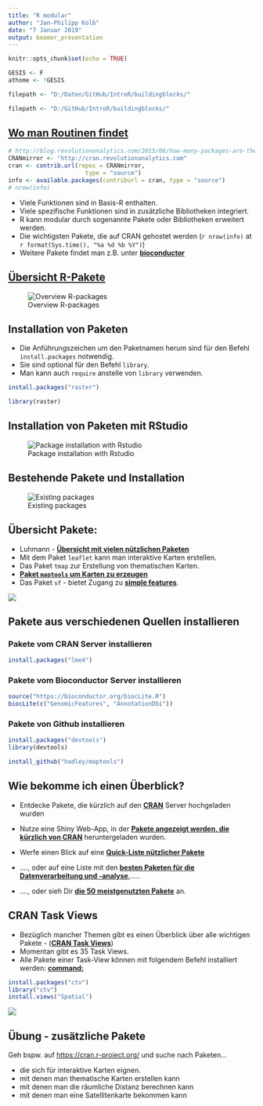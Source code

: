 ```yaml
---
title: "R modular"
author: "Jan-Philipp Kolb"
date: "7 Januar 2019"
output: beamer_presentation
---
```


```r
knitr::opts_chunk$set(echo = TRUE)
```

```r
GESIS <- F
athome <- !GESIS
```


```r
filepath <- "D:/Daten/GitHub/IntroR/buildingblocks/"
```

```r
filepath <- "D:/GitHub/IntroR/buildingblocks/"
```


## [**Wo man Routinen findet**](https://stats.idre.ucla.edu/r/seminars/intro/)

```r
# http://blog.revolutionanalytics.com/2015/06/how-many-packages-are-there-really-on-cran.html
CRANmirror <- "http://cran.revolutionanalytics.com"
cran <- contrib.url(repos = CRANmirror, 
                      type = "source")
info <- available.packages(contriburl = cran, type = "source")
# nrow(info)
```


- Viele Funktionen sind in Basis-R enthalten. 
- Viele spezifische Funktionen sind in zusätzliche Bibliotheken integriert.
- R kann modular durch sogenannte Pakete oder Bibliotheken erweitert werden.
- Die wichtigsten Pakete, die auf CRAN gehostet werden (`r nrow(info)` at `r format(Sys.time(), "%a %d %b %Y")`)
- Weitere Pakete findet man z.B. unter [**bioconductor**](www.bioconductor.org)

## [Übersicht R-Pakete](https://www.youtube.com/watch?v=kKI9--Opmso)

![Overview R-packages](figure/packages_overview.PNG)

## Installation von Paketen

- Die Anführungszeichen um den Paketnamen herum sind für den Befehl `install.packages` notwendig.
- Sie sind optional für den Befehl `library`.
- Man kann auch `require` anstelle von `library` verwenden.

```r
install.packages("raster")

library(raster)
```

## Installation von Paketen mit RStudio

![Package installation with Rstudio](figure/PaketeRstudio.PNG)


## Bestehende Pakete und Installation

![Existing packages](figure/packages3.PNG)


## Übersicht Pakete:

- Luhmann - [**Übersicht mit vielen nützlichen Paketen**](http://www.beltz.de/fileadmin/beltz/downloads/OnlinematerialienPVU/28090_Luhmann/Verwendete%20Pakete.pdf)
- Mit dem Paket `leaflet` kann man interaktive Karten erstellen.
- Das Paket `tmap` zur Erstellung von thematischen Karten.
- [**Paket `maptools` um Karten zu erzeugen**](http://www.r-bloggers.com/tag/maptools/)
- Das Paket `sf` - bietet Zugang zu [**simple features**](https://de.wikipedia.org/wiki/Simple_Feature_Access).


![](figure/logo_sf.PNG)



<!--
- Paket für Import/Export - [**`foreign`**](http://cran.r-project.org/web/packages/foreign/foreign.pdf)

- [**`sampling`-Paket für die Stichprobenziehung**](http://iase-web.org/documents/papers/icots8/ICOTS8_4J1_TILLE.pdf)

- `xtable` Paket zur Integration von LateX in R ([**xtable Galerie**](http://cran.r-project.org/web/packages/xtable/vignettes/xtableGallery.pdf))

- [**`dummies` - Paket zur Erstellung von Dummies**](http://cran.r-project.org/web/packages/dummies/dummies.pdf)

- [**Paket `mvtnorm` um eine multivariate Normalverteilung zu erhalten. **](http://cran.r-project.org/web/packages/mvtnorm/index.html)

-->

## Pakete aus verschiedenen Quellen installieren

### Pakete vom CRAN Server installieren

```r
install.packages("lme4")
```

### Pakete vom Bioconductor Server installieren

```r
source("https://bioconductor.org/biocLite.R")
biocLite(c("GenomicFeatures", "AnnotationDbi"))
```



### Pakete von Github installieren

```r
install.packages("devtools")
library(devtools)

install_github("hadley/maptools")
```



## Wie bekomme ich einen Überblick?

- Entdecke Pakete, die kürzlich auf den [**CRAN**](https://mran.microsoft.com/packages/) Server hochgeladen wurden

- Nutze eine Shiny Web-App, in der [**Pakete angezeigt werden, die kürzlich von CRAN**](https://gallery.shinyapps.io/cran-gauge/) heruntergeladen wurden.

- Werfe einen Blick auf eine [**Quick-Liste nützlicher Pakete**](https://support.rstudio.com/hc/en-us/articles/201057987-Quick-list-of-useful-R-packages)

- ...., oder auf eine Liste mit den [**besten Paketen für die Datenverarbeitung und -analyse**](http://www.computerworld.com/article/2921176/business-intelligence/great-r-packages-for-data-import-wrangling-visualization.html),.....

- ...., oder sieh Dir [**die 50 meistgenutzten Pakete**](https://www.r-bloggers.com/the-50-most-used-r-packages/) an.



## CRAN Task Views		
		
- Bezüglich mancher Themen gibt es einen Überblick über alle wichtigen Pakete - ([**CRAN Task Views**](https://cran.r-project.org/web/views/))
- Momentan gibt es 35 Task Views.
- Alle Pakete einer Task-View können mit folgendem Befehl installiert werden: [**command:**](https://mran.microsoft.com/rpackages/)

```r
install.packages("ctv")
library("ctv")
install.views("Spatial")
```

![](figure/CRANtaskViews.PNG)

## Übung -  zusätzliche Pakete

Geh bspw. auf <https://cran.r-project.org/> und suche nach Paketen...

- die sich für interaktive Karten eignen.
- mit denen man thematische Karten erstellen kann
- mit denen man die räumliche Distanz berechnen kann
- mit denen man eine Satellitenkarte bekommen kann


<!--
## Links zum Weiterlesen:


- [**Warum man R zuerst lerneen sollte wenn man Data Science machen möchte**](http://www.r-bloggers.com/why-you-should-learn-r-first-for-data-science/)

- RStudio hat den [**Infoworld 2015 Technology of the Year Award.**](http://www.r-bloggers.com/rstudio-infoworld-2015-technology-of-the-year-award-recipient/) bekommen

- [**Warum R gut für Unternehmen ist**](http://www.fastcolabs.com/3030063/why the r programming language is good for business) 

- Schaut auf [**R-bloggers**](http://www.r-bloggers.com/why-use-r/)
<!--
- [Intro R](http://www.ats.ucla.edu/stat/r/seminars/intro.htm)
- [Intro R II](http://www.ats.ucla.edu/stat/r/sk/)
-->

<!--

- Vergleich zwischen [**python und R**](http://www.dataschool.io/python-or-r-for-data-science/)

- R und Stata - [**Side-by-side**](http://economistry.com/2013/11/r-impact-evaluation-r-stata-side-side/)

- [**AWESOME R**](https://awesome-r.com/)

- [**1000 R tutorials/Links**](https://support.bioconductor.org/p/33781/)

- [**Zwei Minuten Videos auf Github**](https://www.youtube.com/playlist?list=PLcgz5kNZFCkzSyBG3H-rUaPHoBXgijHfC)

-->

<!--
## Shiny App - Einführung in R

http://www.intro-stats.com/

![](figure/intror_shiny.PNG)
-->


<!--
https://craigwang.shinyapps.io/rPackageStats/
-->
